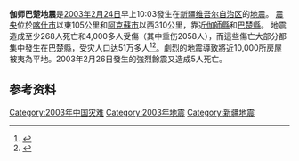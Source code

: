 {{NoteTA |G1=Earthquake}}
{{Expand language|1=en|time=2020-09-29T12:37:59+00:00}}

{{Infobox earthquake
|title=伽师巴楚地震 
|timestamp = 2003-02-24 02:03:41
|anss-url = usp000brbp
|isc-event = 6593974
|local-time = 10:03
|local-date= {{Start date|2003|2|24|df=y}}
|map2 = {{Location map | China|relief=1
 | label=
 | lat=39.610
 | long=77.230| mark=Bullseye1.png
 | marksize=30
 | position=top
 | width= 250
 | float=right
 | caption=}}|magnitude =6.3 [[Moment_magnitude_scale|M<sub>w</sub>]]
|depth= {{convert|11|km|mi|0}}
|location= {{coord|39.610|N|77.230|E}}
|countries affected = [[中华人民共和国|中华人民共和国]] <br> [[吉尔吉斯斯坦|吉尔吉斯斯坦]] <br> [[塔吉克斯坦|塔吉克斯坦]]
|casualties = 268人死亡
}}
'''伽师巴楚地震'''是[[2003年|2003年]][[2月24日|2月24日]]早上10:03發生在[[新疆维吾尔自治区|新疆维吾尔自治区]]的[[地震|地震]]。 [[震央|震央]]位於[[喀什市|喀什市]]以東105公里和[[阿克苏市|阿克蘇市]]以西310公里，靠近[[伽师县|伽師縣]]和[[巴楚县|巴楚縣]]。 地震造成至少268人死亡和4,000多人受傷（其中重伤2058人），而這些傷亡大部分都集中發生在巴楚縣，受灾人口达51万多人<ref>{{Cite web|title=新疆伽师-巴楚6.8级震灾情况|url=http://www.gov.cn/yjgl/2005-08/09/content_21381.htm|access-date=2021-06-26|date=2005-08-09|work=中华人民共和国中央人民政府|publisher=国务院应急管理办公室|language=zh}}</ref><ref>{{Cite journal|title=新疆巴楚—伽师6.8级地震灾害损失评估|url=https://global.cnki.net/kcms/detail/detail.aspx?filename=LLDZ200302010&dbcode=CJFQ&dbname=CJFD2003&v=|last=宋|first=立军|last2=苗|first2=崇刚|date=2003|journal=内陆地震|issue=02|pages=157–165|issn=1001-8956|last3=袁|first3=一凡|last4=胡|first4=伟华|last5=沈|first5=军|last6=尹|first6=力峰|last7=田|first7=勤俭|last8=唐|first8=丽华}}</ref>。劇烈的地震導致將近10,000所房屋被夷為平地。2003年2月26日發生的強烈餘震又造成5人死亡。

==参考资料==
{{reflist}}

{{2003年地震}}
{{中国地震}}

[[Category:2003年中国灾难|Category:2003年中国灾难]]
[[Category:2003年地震|Category:2003年地震]]
[[Category:新疆地震|Category:新疆地震]]
{{Disaster-stub}}